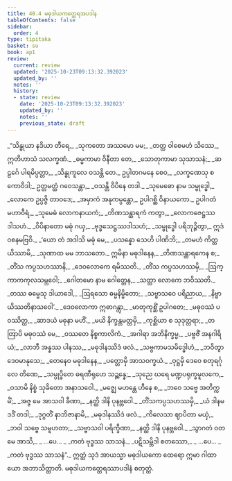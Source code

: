 ```yaml
---
title: 40.4 မဓုဒါယကတ္ထေရအပဒါန
tableOfContents: false
sidebar:
  order: 4
type: tipitaka
basket: su
book: ap1
review:
  current: review
  updated: '2025-10-23T09:13:32.392023'
  updated_by: ''
  notes: ''
  history:
  - state: review
    date: '2025-10-23T09:13:32.392023'
    updated_by: ''
    notes: ''
    previous_state: draft
---
```



<ReviewStatus review={frontmatter.review} showDetails={true} />

<HypothesisAnnotation frontmatter={frontmatter} />

<DynamicBreadcrumb />

<Division number="333" book="ap1" e="ch" v="20" p="380">

<Paragraph number="4637" type="verses" book="ap1">
_“သိန္ဓုယာ နဒိယာ တီရေ,_  
_သုကတော အဿမော မမ;_  
_တတ္ထ ဝါစေမဟံ သိဿေ,_  
ဣတိဟာသံ သလက္ခဏံ._  

</Paragraph>

</Division>
<Division number="334" book="ap1" e="ch" v="20" p="380">

<Paragraph number="4638" type="verses" book="ap1">
_ဓမ္မကာမာ ဝိနီတာ တေ,_  
_သောတုကာမာ သုသာသနံ;_  
_ဆဠင်္ဂေ ပါရမိပ္ပတ္တာ,_  
_သိန္ဓုကူလေ ဝသန္တိ တေ._  

</Paragraph>

</Division>
<Division number="335" book="ap1" e="ch" v="20" p="380">

<Paragraph number="4639" book="ap1">
ဥပ္ပါတဂမနေ စေဝ,_  
_လက္ခဏေသု စ ကောဝိဒါ;_  
ဥတ္တမတ္ထံ ဂဝေသန္တာ,_  
_ဝသန္တိ ဝိပိနေ တဒါ._  

</Paragraph>

</Division>
<Division number="336" book="ap1" e="ch" v="20" p="380">

<Paragraph number="4640" type="verses" book="ap1">
_သုမေဓော နာမ သမ္ဗုဒ္ဓေါ,_  
_လောကေ ဥပ္ပဇ္ဇိ တာဝဒေ;_  
_အမှာကံ အနုကမ္ပန္တော,_  
ဥပါဂစ္ဆိ ဝိနာယကော._  

</Paragraph>

</Division>
<Division number="337" book="ap1" e="ch" v="20" p="380">

<Paragraph number="4641" type="verses" book="ap1">
ဥပါဂတံ မဟာဝီရံ,_  
_သုမေဓံ လောကနာယကံ;_  
_တိဏသန္ထာရကံ ကတွာ,_  
_လောကဇေဋ္ဌဿဒါသဟံ._  

</Paragraph>

</Division>
<Division number="338" book="ap1" e="ch" v="20" p="381">

<Paragraph number="4642" type="verses" book="ap1">
_ဝိပိနာတော မဓုံ ဂယှ,_  
_ဗုဒ္ဓသေဋ္ဌဿဒါသဟံ;_  
_သမ္ဗုဒ္ဓေါ ပရိဘုဉ္ဇိတွာ,_  
ဣဒံ ဝစနမဗြဝိ._  

</Paragraph>

</Division>
<Division number="339" book="ap1" e="ch" v="20" p="381">

<Paragraph number="4643" type="verses" book="ap1">
_‘ယော တံ အဒါသိ မဓုံ မေ,_  
_ပသန္နော သေဟိ ပါဏိဘိ;_  
_တမဟံ ကိတ္တယိဿာမိ,_  
_သုဏာထ မမ ဘာသတော._  

</Paragraph>

</Division>
<Division number="340" book="ap1" e="ch" v="20" p="381">

<Paragraph number="4644" type="verses" book="ap1">
ဣမိနာ မဓုဒါနေန,_  
_တိဏသန္ထာရကေန စ;_  
_တိံသ ကပ္ပသဟဿာနိ,_  
_ဒေဝလောကေ ရမိဿတိ._  

</Paragraph>

</Division>
<Division number="341" book="ap1" e="ch" v="20" p="381">

<Paragraph number="4645" type="verses" book="ap1">
_တိံသ ကပ္ပသဟဿမှိ,_  
_ဩက္ကာကကုလသမ္ဘဝေါ;_  
_ဂေါတမော နာမ ဂေါတ္တေန,_  
_သတ္ထာ လောကေ ဘဝိဿတိ._  

</Paragraph>

</Division>
<Division number="342" book="ap1" e="ch" v="20" p="381">

<Paragraph number="4646" type="verses" book="ap1">
_တဿ ဓမ္မေသု ဒါယာဒေါ,_  
_ဩရသော ဓမ္မနိမ္မိတော;_  
_သဗ္ဗာသဝေ ပရိညာယ,_  
_နိဗ္ဗာယိဿတိနာသဝေါ’._  

</Paragraph>

</Division>
<Division number="343" book="ap1" e="ch" v="20" p="381">

<Paragraph number="4647" type="verses" book="ap1">
_ဒေဝလောကာ ဣဓာဂန္တွာ,_  
_မာတုကုစ္ဆိံ ဥပါဂတေ;_  
_မဓုဝဿံ ပဝဿိတ္ထ,_  
_ဆာဒယံ မဓုနာ မဟိံ._  

</Paragraph>

</Division>
<Division number="344" book="ap1" e="ch" v="20" p="381">

<Paragraph number="4648" type="verses" book="ap1">
_မယိ နိက္ခန္တမတ္တမှိ,_  
_ကုစ္ဆိယာ စ သုဒုတ္တရာ;_  
_တတြာပိ မဓုဝဿံ မေ,_  
_ဝဿတေ နိစ္စကာလိကံ._  

</Paragraph>

</Division>
<Division number="345" book="ap1" e="ch" v="20" p="381">

<Paragraph number="4649" type="verses" book="ap1">
_အဂါရာ အဘိနိက္ခမ္မ,_  
_ပဗ္ဗဇိံ အနဂါရိယံ;_  
_လာဘီ အန္နဿ ပါနဿ,_  
_မဓုဒါနဿိဒံ ဖလံ._  

</Paragraph>

</Division>
<Division number="346" book="ap1" e="ch" v="20" p="381">

<Paragraph number="4650" type="verses" book="ap1">
_သဗ္ဗကာမသမိဒ္ဓေါဟံ,_  
_ဘဝိတွာ ဒေဝမာနုသေ;_  
_တေနေဝ မဓုဒါနေန,_  
_ပတ္တောမှိ အာသဝက္ခယံ._  

</Paragraph>

</Division>
<Division number="347" book="ap1" e="ch" v="20" p="381">

<Paragraph number="4651" type="verses" book="ap1">
_ဝုဋ္ဌမှိ ဒေဝေ စတုရင်္ဂုလေ တိဏေ,_  
_သမ္ပုပ္ဖိတေ ဓရဏီရုဟေ သဉ္ဆန္နေ;_  
_သုညေ ဃရေ မဏ္ဍပရုက္ခမူလကေ,_  
_ဝသာမိ နိစ္စံ သုခိတော အနာသဝေါ._  

</Paragraph>

</Division>
<Division number="348" book="ap1" e="ch" v="20" p="381">

<Paragraph number="4652" type="verses" book="ap1">
_မဇ္ဈေ မဟန္တေ ဟီနေ စ,_  
_ဘဝေ သဗ္ဗေ အတိက္ကမိံ;_  
_အဇ္ဇ မေ အာသဝါ ခီဏာ,_  
_နတ္ထိ ဒါနိ ပုနဗ္ဘဝေါ._  

</Paragraph>

</Division>
<Division number="349" book="ap1" e="ch" v="20" p="381">

<Paragraph number="4653" type="verses" book="ap1">
_တိံသကပ္ပသဟဿမှိ,_  
_ယံ ဒါနမဒဒိံ တဒါ;_  
_ဒုဂ္ဂတိံ နာဘိဇာနာမိ,_  
_မဓုဒါနဿိဒံ ဖလံ._  

</Paragraph>

</Division>
<Division number="350" book="ap1" e="ch" v="20" p="382">

<Paragraph number="4654" type="verses" book="ap1">
_ကိလေသာ ဈာပိတာ မယှံ,_  
_ဘဝါ သဗ္ဗေ သမူဟတာ;_  
_သဗ္ဗာသဝါ ပရိက္ခီဏာ,_  
_နတ္ထိ ဒါနိ ပုနဗ္ဘဝေါ._  

</Paragraph>

</Division>
<Division number="351" book="ap1" e="ch" v="20" p="382">

<Paragraph number="4655" type="verses" book="ap1">
_သွာဂတံ ဝတ မေ အာသိ,_  
_ …ပေ… _  
_ကတံ ဗုဒ္ဓဿ သာသနံ._  

</Paragraph>

</Division>
<Division number="352" book="ap1" e="ch" v="20" p="382">

<Paragraph number="4656" type="verses" book="ap1">
_ပဋိသမ္ဘိဒါ စတဿော,_  
_ …ပေ… _  
_ကတံ ဗုဒ္ဓဿ သာသနံ”._  

</Paragraph>

<Paragraph number="4657" book="ap1">
ဣတ္ထံ သုဒံ အာယသ္မာ မဓုဒါယကော ထေရော ဣမာ ဂါထာယော အဘာသိတ္ထာတိ.

</Paragraph>
</Division>

<Paragraph number="4658" type="center" book="ap1">
မဓုဒါယကတ္ထေရဿာပဒါနံ စတုတ္ထံ.
</Paragraph>